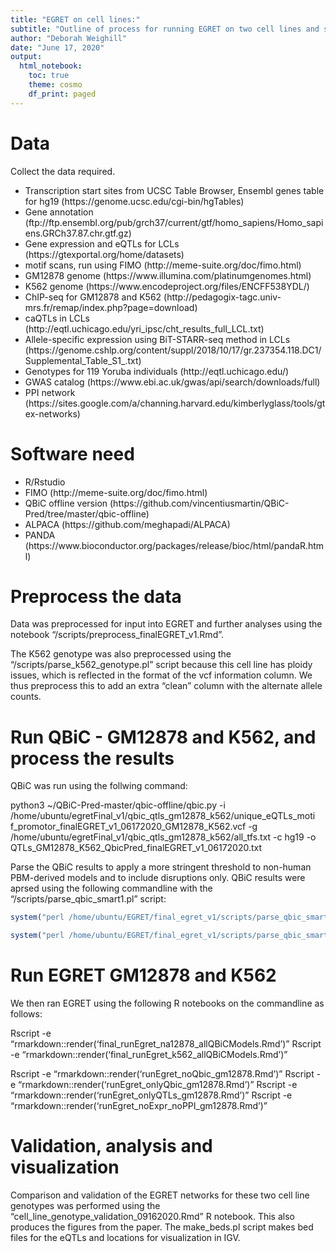 ```yaml
---
title: "EGRET on cell lines:"
subtitle: "Outline of process for running EGRET on two cell lines and subsequent analysis"
author: "Deborah Weighill"
date: "June 17, 2020"
output:
  html_notebook:
    toc: true
    theme: cosmo
    df_print: paged
---
```


# Data
Collect the data required.

- Transcription start sites from UCSC Table Browser, Ensembl genes table for hg19 (https://genome.ucsc.edu/cgi-bin/hgTables)
- Gene annotation (ftp://ftp.ensembl.org/pub/grch37/current/gtf/homo_sapiens/Homo_sapiens.GRCh37.87.chr.gtf.gz)
- Gene expression and eQTLs for LCLs (https://gtexportal.org/home/datasets)
- motif scans, run using FIMO (http://meme-suite.org/doc/fimo.html)
- GM12878 genome (https://www.illumina.com/platinumgenomes.html)
- K562 genome (https://www.encodeproject.org/files/ENCFF538YDL/)
- ChIP-seq for GM12878 and K562 (http://pedagogix-tagc.univ-mrs.fr/remap/index.php?page=download)
- caQTLs in LCLs (http://eqtl.uchicago.edu/yri_ipsc/cht_results_full_LCL.txt)
- Allele-specific expression using BiT-STARR-seq method in LCLs (https://genome.cshlp.org/content/suppl/2018/10/17/gr.237354.118.DC1/Supplemental_Table_S1_.txt)
- Genotypes for 119 Yoruba individuals (http://eqtl.uchicago.edu/)
- GWAS catalog (https://www.ebi.ac.uk/gwas/api/search/downloads/full)
- PPI network (https://sites.google.com/a/channing.harvard.edu/kimberlyglass/tools/gtex-networks)

# Software need
- R/Rstudio
- FIMO (http://meme-suite.org/doc/fimo.html)
- QBiC offline version (https://github.com/vincentiusmartin/QBiC-Pred/tree/master/qbic-offline)
- ALPACA (https://github.com/meghapadi/ALPACA)
- PANDA (https://www.bioconductor.org/packages/release/bioc/html/pandaR.html)


# Preprocess the data
Data was preprocessed for input into EGRET and further analyses using the notebook "/scripts/preprocess_finalEGRET_v1.Rmd". 

The K562 genotype was also preprocessed using the "/scripts/parse_k562_genotype.pl" script because this cell line has ploidy issues, which is reflected in the format of the vcf information column. We thus preprocess this to add an extra "clean" column with the alternate allele counts.

# Run QBiC - GM12878 and K562, and process the results
QBiC was run using the follwing command:

python3 ~/QBiC-Pred-master/qbic-offline/qbic.py -i /home/ubuntu/egretFinal_v1/qbic_qtls_gm12878_k562/unique_eQTLs_moti
f_promotor_finalEGRET_v1_06172020_GM12878_K562.vcf   -g /home/ubuntu/egretFinal_v1/qbic_qtls_gm12878_k562/all_tfs.txt 
-c hg19 -o QTLs_GM12878_K562_QbicPred_finalEGRET_v1_06172020.txt

Parse the QBiC results to apply a more stringent threshold to non-human PBM-derived models and to include disruptions only. QBiC results were aprsed using the following commandline with the "/scripts/parse_qbic_smart1.pl" script:
```r
system("perl /home/ubuntu/EGRET/final_egret_v1/scripts/parse_qbic_smart1.pl /home/ubuntu/EGRET/final_egret_v1/genotype_data/unique_eQTLs_motif_promotor_finalEGRET_v1_06172020_GM12878_K562.vcf /home/ubuntu/EGRET/final_egret_v1/genotype_data/QTLs_GM12878_K562_QbicPred_finalEGRET_v1_06172020.txt /home/ubuntu/EGRET/final_egret_v1/inputs/qbic_eQTLS_GM12878_K562_finalEGRET_v1_06302020_allModels_smart1.txt")

system("perl /home/ubuntu/EGRET/final_egret_v1/scripts/parse_qbic_smart1_separate_chroms.pl")

```



# Run EGRET GM12878 and K562 
We then ran EGRET using the following R notebooks on the commandline as follows:

Rscript -e "rmarkdown::render('final_runEgret_na12878_allQBiCModels.Rmd')"
Rscript -e "rmarkdown::render('final_runEgret_k562_allQBiCModels.Rmd')"

Rscript -e "rmarkdown::render('runEgret_noQbic_gm12878.Rmd')"
Rscript -e "rmarkdown::render('runEgret_onlyQbic_gm12878.Rmd')"
Rscript -e "rmarkdown::render('runEgret_onlyQTLs_gm12878.Rmd')"
Rscript -e "rmarkdown::render('runEgret_noExpr_noPPI_gm12878.Rmd')"


# Validation, analysis and visualization  
Comparison and validation of the EGRET networks for these two cell line genotypes was performed using the "cell_line_genotype_validation_09162020.Rmd" R notebook. This also produces the figures from the paper. The make_beds.pl script makes bed files for the eQTLs and locations for visualization in IGV.


